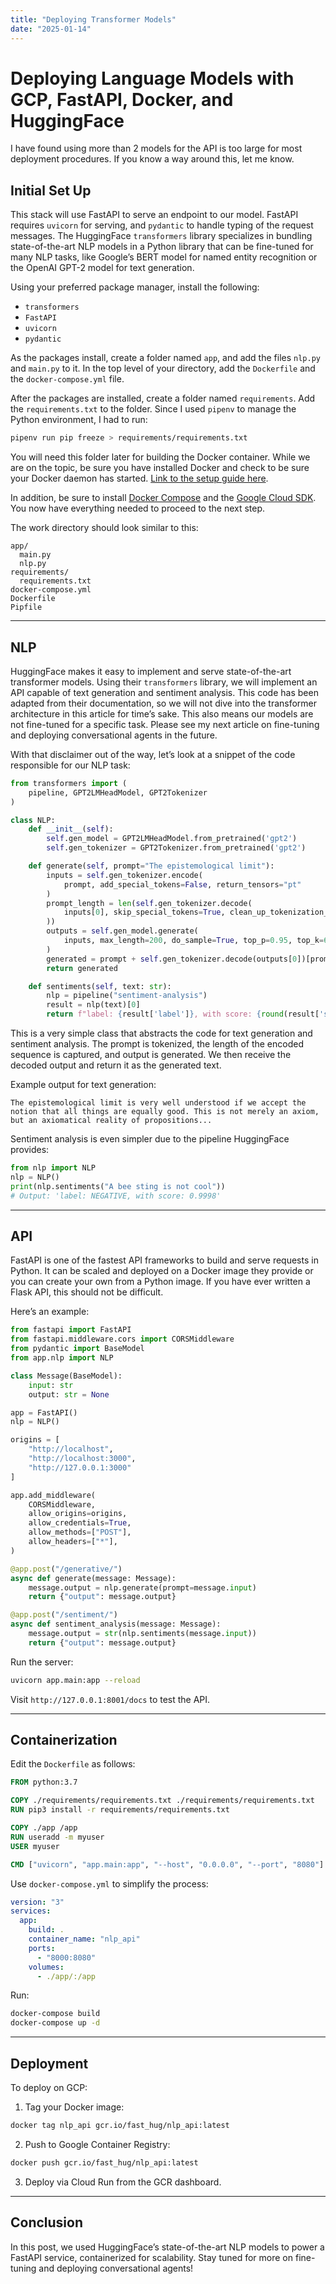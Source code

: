 ```yaml
---
title: "Deploying Transformer Models"
date: "2025-01-14"
---
```


# Deploying Language Models with GCP, FastAPI, Docker, and HuggingFace

I have found using more than 2 models for the API is too large for most deployment procedures. If you know a way around this, let me know.

## Initial Set Up

This stack will use FastAPI to serve an endpoint to our model. FastAPI requires `uvicorn` for serving, and `pydantic` to handle typing of the request messages. The HuggingFace `transformers` library specializes in bundling state-of-the-art NLP models in a Python library that can be fine-tuned for many NLP tasks, like Google’s BERT model for named entity recognition or the OpenAI GPT-2 model for text generation.

Using your preferred package manager, install the following:

- `transformers`
- `FastAPI`
- `uvicorn`
- `pydantic`

As the packages install, create a folder named `app`, and add the files `nlp.py` and `main.py` to it. In the top level of your directory, add the `Dockerfile` and the `docker-compose.yml` file.

After the packages are installed, create a folder named `requirements`. Add the `requirements.txt` to the folder. Since I used `pipenv` to manage the Python environment, I had to run:

```bash
pipenv run pip freeze > requirements/requirements.txt
```

You will need this folder later for building the Docker container. While we are on the topic, be sure you have installed Docker and check to be sure your Docker daemon has started. [Link to the setup guide here](https://docs.docker.com/get-docker/).

In addition, be sure to install [Docker Compose](https://docs.docker.com/compose/install/) and the [Google Cloud SDK](https://cloud.google.com/sdk/docs/install). You now have everything needed to proceed to the next step.

The work directory should look similar to this:

```
app/
  main.py
  nlp.py
requirements/
  requirements.txt
docker-compose.yml
Dockerfile
Pipfile
```

---

## NLP

HuggingFace makes it easy to implement and serve state-of-the-art transformer models. Using their `transformers` library, we will implement an API capable of text generation and sentiment analysis. This code has been adapted from their documentation, so we will not dive into the transformer architecture in this article for time’s sake. This also means our models are not fine-tuned for a specific task. Please see my next article on fine-tuning and deploying conversational agents in the future.

With that disclaimer out of the way, let’s look at a snippet of the code responsible for our NLP task:

```python
from transformers import (
    pipeline, GPT2LMHeadModel, GPT2Tokenizer
)

class NLP:
    def __init__(self):
        self.gen_model = GPT2LMHeadModel.from_pretrained('gpt2')
        self.gen_tokenizer = GPT2Tokenizer.from_pretrained('gpt2')

    def generate(self, prompt="The epistemological limit"):
        inputs = self.gen_tokenizer.encode(
            prompt, add_special_tokens=False, return_tensors="pt"
        )
        prompt_length = len(self.gen_tokenizer.decode(
            inputs[0], skip_special_tokens=True, clean_up_tokenization_spaces=True
        ))
        outputs = self.gen_model.generate(
            inputs, max_length=200, do_sample=True, top_p=0.95, top_k=60
        )
        generated = prompt + self.gen_tokenizer.decode(outputs[0])[prompt_length:]
        return generated

    def sentiments(self, text: str):
        nlp = pipeline("sentiment-analysis")
        result = nlp(text)[0]
        return f"label: {result['label']}, with score: {round(result['score'], 4)}"
```

This is a very simple class that abstracts the code for text generation and sentiment analysis. The prompt is tokenized, the length of the encoded sequence is captured, and output is generated. We then receive the decoded output and return it as the generated text.

Example output for text generation:

```
The epistemological limit is very well understood if we accept the notion that all things are equally good. This is not merely an axiom, but an axiomatical reality of propositions...
```

Sentiment analysis is even simpler due to the pipeline HuggingFace provides:

```python
from nlp import NLP
nlp = NLP()
print(nlp.sentiments("A bee sting is not cool"))
# Output: 'label: NEGATIVE, with score: 0.9998'
```

---

## API

FastAPI is one of the fastest API frameworks to build and serve requests in Python. It can be scaled and deployed on a Docker image they provide or you can create your own from a Python image. If you have ever written a Flask API, this should not be difficult.

Here’s an example:

```python
from fastapi import FastAPI
from fastapi.middleware.cors import CORSMiddleware
from pydantic import BaseModel
from app.nlp import NLP

class Message(BaseModel):
    input: str
    output: str = None

app = FastAPI()
nlp = NLP()

origins = [
    "http://localhost",
    "http://localhost:3000",
    "http://127.0.0.1:3000"
]

app.add_middleware(
    CORSMiddleware,
    allow_origins=origins,
    allow_credentials=True,
    allow_methods=["POST"],
    allow_headers=["*"],
)

@app.post("/generative/")
async def generate(message: Message):
    message.output = nlp.generate(prompt=message.input)
    return {"output": message.output}

@app.post("/sentiment/")
async def sentiment_analysis(message: Message):
    message.output = str(nlp.sentiments(message.input))
    return {"output": message.output}
```

Run the server:

```bash
uvicorn app.main:app --reload
```

Visit `http://127.0.0.1:8001/docs` to test the API.

---

## Containerization

Edit the `Dockerfile` as follows:

```dockerfile
FROM python:3.7

COPY ./requirements/requirements.txt ./requirements/requirements.txt
RUN pip3 install -r requirements/requirements.txt

COPY ./app /app
RUN useradd -m myuser
USER myuser

CMD ["uvicorn", "app.main:app", "--host", "0.0.0.0", "--port", "8080"]
```

Use `docker-compose.yml` to simplify the process:

```yaml
version: "3"
services:
  app:
    build: .
    container_name: "nlp_api"
    ports:
      - "8000:8080"
    volumes:
      - ./app/:/app
```

Run:

```bash
docker-compose build
docker-compose up -d
```

---

## Deployment

To deploy on GCP:

1. Tag your Docker image:

```bash
docker tag nlp_api gcr.io/fast_hug/nlp_api:latest
```

2. Push to Google Container Registry:

```bash
docker push gcr.io/fast_hug/nlp_api:latest
```

3. Deploy via Cloud Run from the GCR dashboard.

---

## Conclusion

In this post, we used HuggingFace’s state-of-the-art NLP models to power a FastAPI service, containerized for scalability. Stay tuned for more on fine-tuning and deploying conversational agents!
